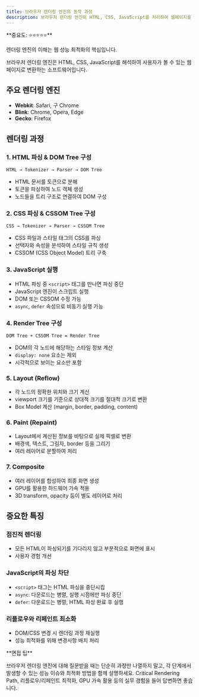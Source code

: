 ```yaml
---
title: 브라우저 렌더링 엔진의 동작 과정
description: 브라우저 렌더링 엔진이 HTML, CSS, JavaScript를 처리하여 웹페이지를 렌더링하는 상세한 과정을 설명합니다.
---
```



<Callout type="info">
**중요도: ⭐⭐⭐⭐⭐**

렌더링 엔진의 이해는 웹 성능 최적화의 핵심입니다.

</Callout>

브라우저 렌더링 엔진은 HTML, CSS, JavaScript를 해석하여 사용자가 볼 수 있는 웹페이지로 변환하는 소프트웨어입니다.

## 주요 렌더링 엔진

- **Webkit**: Safari, 구 Chrome
- **Blink**: Chrome, Opera, Edge
- **Gecko**: Firefox

## 렌더링 과정

### 1. HTML 파싱 & DOM Tree 구성

```
HTML → Tokenizer → Parser → DOM Tree
```

- HTML 문서를 토큰으로 분해
- 토큰을 파싱하여 노드 객체 생성
- 노드들을 트리 구조로 연결하여 DOM 구성

### 2. CSS 파싱 & CSSOM Tree 구성

```
CSS → Tokenizer → Parser → CSSOM Tree
```

- CSS 파일과 스타일 태그의 CSS를 파싱
- 선택자와 속성을 분석하여 스타일 규칙 생성
- CSSOM (CSS Object Model) 트리 구축

### 3. JavaScript 실행

- HTML 파싱 중 `<script>` 태그를 만나면 파싱 중단
- JavaScript 엔진이 스크립트 실행
- DOM 또는 CSSOM 수정 가능
- `async`, `defer` 속성으로 비동기 실행 가능

### 4. Render Tree 구성

```
DOM Tree + CSSOM Tree = Render Tree
```

- DOM의 각 노드에 해당하는 스타일 정보 계산
- `display: none` 요소는 제외
- 시각적으로 보이는 요소만 포함

### 5. Layout (Reflow)

- 각 노드의 정확한 위치와 크기 계산
- viewport 크기를 기준으로 상대적 크기를 절대적 크기로 변환
- Box Model 계산 (margin, border, padding, content)

### 6. Paint (Repaint)

- Layout에서 계산된 정보를 바탕으로 실제 픽셀로 변환
- 배경색, 텍스트, 그림자, border 등을 그리기
- 여러 레이어로 분할하여 처리

### 7. Composite

- 여러 레이어를 합성하여 최종 화면 생성
- GPU를 활용한 하드웨어 가속 적용
- 3D transform, opacity 등이 별도 레이어로 처리

## 중요한 특징

### 점진적 렌더링

- 모든 HTML이 파싱되기를 기다리지 않고 부분적으로 화면에 표시
- 사용자 경험 개선

### JavaScript의 파싱 차단

- `<script>` 태그는 HTML 파싱을 중단시킴
- `async`: 다운로드는 병렬, 실행 시점에만 파싱 중단
- `defer`: 다운로드는 병렬, HTML 파싱 완료 후 실행

### 리플로우와 리페인트 최소화

- DOM/CSS 변경 시 렌더링 과정 재실행
- 성능 최적화를 위해 변경사항 배치 처리

<Callout type="info">
**면접 팁**

브라우저 렌더링 엔진에 대해 질문받을 때는 단순히 과정만 나열하지 말고, 각 단계에서 발생할 수 있는 성능 이슈와 최적화 방법을 함께 설명하세요. Critical Rendering Path, 리플로우/리페인트 최적화, GPU 가속 활용 등의 실무 경험을 들어 답변하면 좋습니다.

</Callout>
